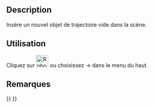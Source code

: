 <languages/>

{{Docnav/fr
|[[Robot_RestoreHomePos/fr|Position de départ]]
|[[Robot_SetDefaultOrientation/fr|Orientation par défaut]]
|[[Robot_Workbench/fr|Atelier Robot]]
|IconL=Robot_RestoreHomePos.svg
|IconR=Robot_SetDefaultOrientation.svg
|IconC=Workbench_Robot.svg
}}

{{GuiCommand/fr
|Name=Robot CreateTrajectory
|Name/fr=Robot Trajectoire
|MenuLocation=Robot → Créer une trajectoire
|Workbenches=[[Robot_Workbench/fr|Robot]]
|SeeAlso=
}}

==Description==

Insère un nouvel objet de trajectoire vide dans la scène.

==Utilisation==

Cliquez sur [[Image:Robot_CreateTrajectory.svg|32px]] ou choisissez {{KEY| Robot}}  →  {{KEY|[[Image:Robot_CreateTrajectory.svg|32px]] Créer une trajectoire}} dans le menu du haut.

==Remarques==


{{Docnav/fr
|[[Robot_RestoreHomePos/fr|Position de départ]]
|[[Robot_SetDefaultOrientation/fr|Orientation par défaut]]
|[[Robot_Workbench/fr|Atelier Robot]]
|IconL=Robot_RestoreHomePos.svg
|IconR=Robot_SetDefaultOrientation.svg
|IconC=Workbench_Robot.svg
}}

{{Robot_Tools_navi{{#translation:}}}}
{{Userdocnavi{{#translation:}}}}{{clear}}